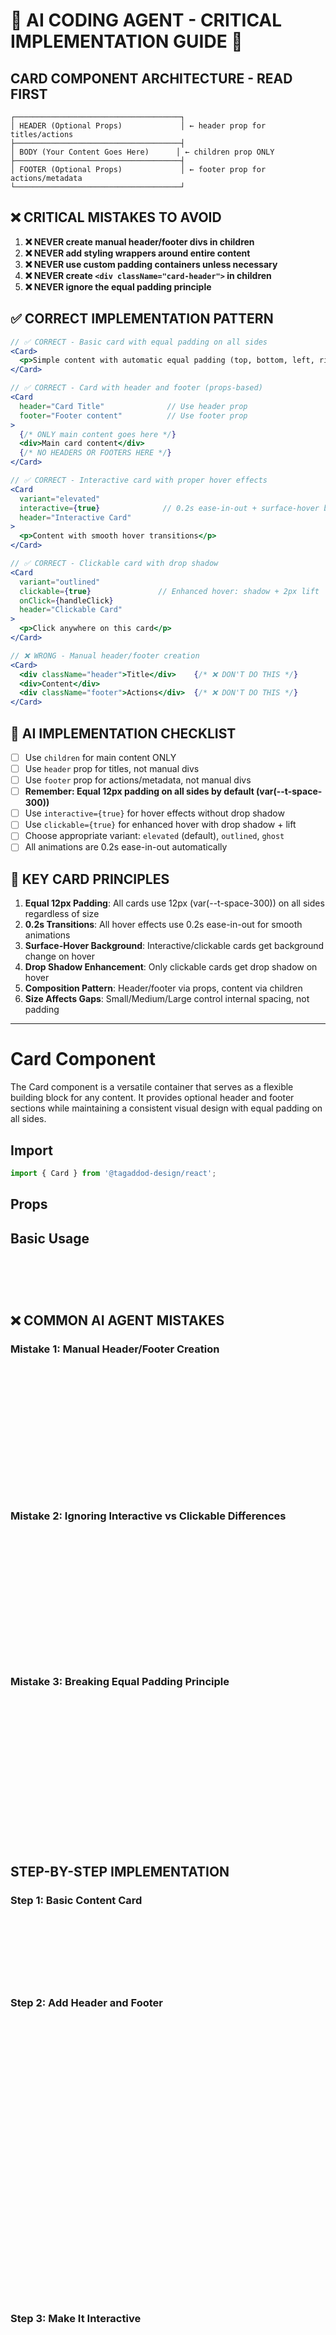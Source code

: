 
<Meta of={CardStories} />

# 🚨 AI CODING AGENT - CRITICAL IMPLEMENTATION GUIDE 🚨

## CARD COMPONENT ARCHITECTURE - READ FIRST
```
┌─────────────────────────────────────┐
│ HEADER (Optional Props)             │ ← header prop for titles/actions
├─────────────────────────────────────┤
│ BODY (Your Content Goes Here)      │ ← children prop ONLY
├─────────────────────────────────────┤
│ FOOTER (Optional Props)             │ ← footer prop for actions/metadata
└─────────────────────────────────────┘
```

## ❌ CRITICAL MISTAKES TO AVOID
1. **❌ NEVER create manual header/footer divs in children**
2. **❌ NEVER add styling wrappers around entire content**
3. **❌ NEVER use custom padding containers unless necessary**
4. **❌ NEVER create `<div className="card-header">` in children**
5. **❌ NEVER ignore the equal padding principle**

## ✅ CORRECT IMPLEMENTATION PATTERN
```jsx
// ✅ CORRECT - Basic card with equal padding on all sides
<Card>
  <p>Simple content with automatic equal padding (top, bottom, left, right)</p>
</Card>

// ✅ CORRECT - Card with header and footer (props-based)
<Card
  header="Card Title"              // Use header prop
  footer="Footer content"          // Use footer prop
>
  {/* ONLY main content goes here */}
  <div>Main card content</div>
  {/* NO HEADERS OR FOOTERS HERE */}
</Card>

// ✅ CORRECT - Interactive card with proper hover effects
<Card
  variant="elevated"
  interactive={true}              // 0.2s ease-in-out + surface-hover bg
  header="Interactive Card"
>
  <p>Content with smooth hover transitions</p>
</Card>

// ✅ CORRECT - Clickable card with drop shadow
<Card
  variant="outlined"
  clickable={true}               // Enhanced hover: shadow + 2px lift
  onClick={handleClick}
  header="Clickable Card"
>
  <p>Click anywhere on this card</p>
</Card>

// ❌ WRONG - Manual header/footer creation
<Card>
  <div className="header">Title</div>    {/* ❌ DON'T DO THIS */}
  <div>Content</div>
  <div className="footer">Actions</div>  {/* ❌ DON'T DO THIS */}
</Card>
```

## 🎯 AI IMPLEMENTATION CHECKLIST
- [ ] Use `children` for main content ONLY
- [ ] Use `header` prop for titles, not manual divs
- [ ] Use `footer` prop for actions/metadata, not manual divs
- [ ] **Remember: Equal 12px padding on all sides by default (var(--t-space-300))**
- [ ] Use `interactive={true}` for hover effects without drop shadow
- [ ] Use `clickable={true}` for enhanced hover with drop shadow + lift
- [ ] Choose appropriate variant: `elevated` (default), `outlined`, `ghost`
- [ ] All animations are 0.2s ease-in-out automatically

## 🔑 KEY CARD PRINCIPLES
1. **Equal 12px Padding**: All cards use 12px (var(--t-space-300)) on all sides regardless of size
2. **0.2s Transitions**: All hover effects use 0.2s ease-in-out for smooth animations
3. **Surface-Hover Background**: Interactive/clickable cards get background change on hover
4. **Drop Shadow Enhancement**: Only clickable cards get drop shadow on hover
5. **Composition Pattern**: Header/footer via props, content via children
6. **Size Affects Gaps**: Small/Medium/Large control internal spacing, not padding

---

# Card Component

The Card component is a versatile container that serves as a flexible building block for any content. It provides optional header and footer sections while maintaining a consistent visual design with equal padding on all sides.

## Import
```jsx
import { Card } from '@tagaddod-design/react';
```

## Props
<ArgTypes of={Card} />

## Basic Usage
<Canvas of={CardStories.Default} />

```jsx
// DEFAULT: Simple card with equal padding
<Card>
  <p>Content with automatic equal padding on all sides</p>
</Card>
```

## ❌ COMMON AI AGENT MISTAKES

### Mistake 1: Manual Header/Footer Creation
```jsx
// ❌ WRONG - Don't create manual headers/footers
<Card>
  <div style={{fontWeight: 'bold', marginBottom: '16px'}}>Manual Header</div>
  <p>Content here</p>
  <div style={{marginTop: '16px', borderTop: '1px solid #ccc'}}>Manual Footer</div>
</Card>

// ✅ CORRECT - Use header and footer props
<Card
  header="Proper Header"          // Use header prop
  footer="Proper Footer"          // Use footer prop
>
  <p>Content here</p>
</Card>
```

### Mistake 2: Ignoring Interactive vs Clickable Differences
```jsx
// ❌ WRONG - Confusing interactive and clickable
<Card interactive={true} onClick={handleClick}>
  <p>This won't get proper clickable effects</p>
</Card>

// ✅ CORRECT - Interactive for hover only (no drop shadow)
<Card interactive={true}>
  <p>Hover effects: surface-hover background, 1px lift, 0.2s ease-in-out</p>
</Card>

// ✅ CORRECT - Clickable for full interaction (with drop shadow)
<Card clickable={true} onClick={handleClick}>
  <p>Enhanced hover: surface-hover background, drop shadow, 2px lift, 0.2s ease-in-out</p>
</Card>
```

### Mistake 3: Breaking Equal Padding Principle
```jsx
// ❌ WRONG - Adding unequal padding
<Card>
  <div style={{padding: '20px 10px 5px 15px'}}>  {/* Unequal padding */}
    <p>Inconsistent spacing</p>
  </div>
</Card>

// ✅ CORRECT - Let Card handle equal padding
<Card>
  <p>Card automatically provides equal padding on all sides</p>
</Card>

// ✅ CORRECT - Custom equal padding if needed
<Card containerPadding="24px">  {/* Equal on all sides */}
  <p>Custom but still equal padding</p>
</Card>
```

## STEP-BY-STEP IMPLEMENTATION

### Step 1: Basic Content Card
```jsx
// Start with simple content - Card provides equal padding automatically
<Card variant="elevated">
  <div>
    <h3>Dashboard Overview</h3>
    <p>Key metrics and statistics for your application.</p>
  </div>
</Card>
```

### Step 2: Add Header and Footer
```jsx
// Add structure with header and footer props
<Card
  variant="elevated"
  header={
    <div style={{ display: 'flex', alignItems: 'center', gap: '8px' }}>
      <IconDashboard size={20} />
      <span>Dashboard Overview</span>
    </div>
  }
  footer={
    <Button variant="primary" size="small">
      View Details
    </Button>
  }
>
  <div style={{ display: 'grid', gridTemplateColumns: 'repeat(3, 1fr)', gap: '16px' }}>
    <div>
      <div style={{ fontSize: '1.5rem', fontWeight: 'bold' }}>1,234</div>
      <div style={{ color: 'var(--t-color-text-secondary)' }}>Users</div>
    </div>
    <div>
      <div style={{ fontSize: '1.5rem', fontWeight: 'bold' }}>567</div>
      <div style={{ color: 'var(--t-color-text-secondary)' }}>Orders</div>
    </div>
    <div>
      <div style={{ fontSize: '1.5rem', fontWeight: 'bold' }}>89%</div>
      <div style={{ color: 'var(--t-color-text-secondary)' }}>Uptime</div>
    </div>
  </div>
</Card>
```

### Step 3: Make It Interactive
```jsx
// Add smooth hover effects with 0.2s ease-in-out
<Card
  variant="outlined"
  interactive={true}                    // Surface-hover bg + 1px lift
  header="Interactive Analytics"
  footer="Hover to see smooth animation"
>
  <div>
    <p>This card responds to hover with:</p>
    <ul>
      <li>Surface-hover background color</li>
      <li>1px upward transform</li>
      <li>0.2s ease-in-out transition</li>
      <li>No drop shadow (interactive only)</li>
    </ul>
  </div>
</Card>
```

### Step 4: Make It Clickable
```jsx
// Add enhanced clickable effects
<Card
  variant="elevated"
  clickable={true}                      // Enhanced hover + drop shadow
  onClick={() => navigateToDetails()}
  header="Clickable Navigation Card"
  footer={
    <div style={{ display: 'flex', alignItems: 'center', gap: '4px' }}>
      <span>Click anywhere</span>
      <IconArrowRight size={16} />
    </div>
  }
>
  <div>
    <p>This card is fully clickable with enhanced effects:</p>
    <ul>
      <li>Surface-hover background color</li>
      <li>Drop shadow (var(--t-shadow-200))</li>
      <li>2px upward transform</li>
      <li>0.2s ease-in-out transition</li>
      <li>Active state: 1px transform with 0.1s transition</li>
    </ul>
  </div>
</Card>
```

## Animation and Hover Effects

### Interactive Cards (Surface Hover Only)
<Canvas of={CardStories.Interactive} />
```jsx
// Interactive: Hover effects without drop shadow
<Card
  variant="elevated"
  interactive={true}                    // Surface-hover + 1px lift
  header="Interactive Card"
>
  <p>Hover for smooth animation: surface-hover background, 1px lift, 0.2s ease-in-out</p>
</Card>
```

### Clickable Cards (Enhanced Hover with Drop Shadow)
<Canvas of={CardStories.ClickableCards} />
```jsx
// Clickable: Full interaction effects
<Card
  variant="outlined"
  clickable={true}                      // Enhanced hover + drop shadow
  onClick={() => handleCardClick()}
  header="Clickable Navigation"
  footer={
    <div style={{ display: 'flex', alignItems: 'center', gap: '4px' }}>
      <span>Click anywhere</span>
      <IconArrowRight size={16} />
    </div>
  }
>
  <p>Enhanced hover: surface-hover background, drop shadow, 2px lift, 0.2s ease-in-out</p>
</Card>
```

### Animation Technical Details
<Canvas of={CardStories.AnimationShowcase} />

**Hover Effects:**
- **Interactive Cards**: `background-color: var(--t-color-surface-hover)`, `transform: translateY(-1px)`, no shadow
- **Clickable Cards**: `background-color: var(--t-color-surface-hover)`, `transform: translateY(-2px)`, `box-shadow: var(--t-shadow-200)`
- **All Transitions**: `0.2s ease-in-out`
- **Active State**: `transform: translateY(-1px)`, `transition: 0.1s ease-in-out`

## Equal Padding Design

### Default Equal Padding Behavior
<Canvas of={CardStories.PaddingDemo} />

The Card component provides **equal padding on all sides** by default:
- **All sizes**: `12px` (var(--t-space-300)) on all sides (top, bottom, left, right)
- **Consistent spacing**: Same padding regardless of size for predictable layouts
- **Design token based**: Uses `var(--t-space-300)` which equals `0.75rem` (12px)

```jsx
// ✅ CORRECT - Equal padding automatically applied
<Card size="medium">
  <p>This content has exactly 12px padding on all four sides</p>
</Card>

// ✅ CORRECT - All sizes use the same 12px base padding
<Card size="small">
  <p>Small cards also have 12px padding on all sides</p>
</Card>

<Card size="large">
  <p>Large cards maintain the same 12px padding for consistency</p>
</Card>
```

### Custom Padding Control
<Canvas of={CardStories.CustomPadding} />

```jsx
// Custom container padding (affects entire card)
<Card containerPadding="24px">  {/* Equal 24px on all sides */}
  <p>Custom equal padding</p>
</Card>

// Custom content padding (affects header, body, footer sections)
<Card
  header="Custom Content Padding"
  contentPadding="20px 16px"        {/* 20px vertical, 16px horizontal */}
>
  <p>Different content section padding</p>
</Card>

// Mixed control for advanced layouts
<Card
  containerPadding="0"              {/* No outer padding */}
  contentPadding="32px 24px 16px 24px"  {/* Top, right, bottom, left */}
  header="Precise Control"
>
  <p>Advanced padding control for specific layouts</p>
</Card>
```

## Variants and Sizes

### Visual Variants
<Canvas of={CardStories.Variants} />

```jsx
// Elevated: Default with shadow and subtle border
<Card variant="elevated">
  <p>Professional look with elevation</p>
</Card>

// Outlined: Clean with visible border, no shadow
<Card variant="outlined">
  <p>Clean, minimal appearance</p>
</Card>

// Ghost: Minimal with no border or shadow
<Card variant="ghost">
  <p>Subtle, nearly invisible until interaction</p>
</Card>
```

### Size Options
<Canvas of={CardStories.Sizes} />

```jsx
// Small: Same base padding (12px), compact gaps
<Card size="small" header="Compact">
  <p>Tight layouts and sidebars</p>
</Card>

// Medium: Same base padding (12px), standard gaps
<Card size="medium" header="Standard">
  <p>Most common use case</p>
</Card>

// Large: Same base padding (12px), generous gaps
<Card size="large" header="Spacious">
  <p>Prominent content areas</p>
</Card>
```

## Component Integration Examples

### Analytics Dashboard
<Canvas of={CardStories.AnalyticsCard} />

```jsx
<Card
  variant="elevated"
  header={
    <div style={{ display: 'flex', alignItems: 'center', gap: '8px' }}>
      <IconActivity size={20} />
      <span>Analytics Overview</span>
    </div>
  }
  footer={
    <Button variant="plain" size="small" suffixIcon={<IconArrowRight size={14} />}>
      View Details
    </Button>
  }
>
  <div style={{ display: 'grid', gridTemplateColumns: 'repeat(3, 1fr)', gap: '16px', textAlign: 'center' }}>
    <div>
      <div style={{ fontSize: '2rem', fontWeight: 'bold' }}>1,234</div>
      <div style={{ color: 'var(--t-color-text-secondary)' }}>Total Users</div>
    </div>
    <div>
      <div style={{ fontSize: '2rem', fontWeight: 'bold' }}>567</div>
      <div style={{ color: 'var(--t-color-text-secondary)' }}>Active Today</div>
    </div>
    <div>
      <div style={{ fontSize: '2rem', fontWeight: 'bold' }}>89%</div>
      <div style={{ color: 'var(--t-color-text-secondary)' }}>Engagement</div>
    </div>
  </div>
</Card>
```

### User Profile Management
<Canvas of={CardStories.UserProfileCard} />

```jsx
<Card
  variant="outlined"
  clickable={true}
  onClick={() => navigateToProfile()}
  header={
    <div style={{ display: 'flex', alignItems: 'center', gap: '12px' }}>
      <Avatar size="medium" />
      <div>
        <div style={{ fontWeight: 'bold' }}>Sarah Johnson</div>
        <div style={{ fontSize: '0.875rem', color: 'var(--t-color-text-secondary)' }}>Product Manager</div>
      </div>
      <Badge variant="success" style={{ marginLeft: 'auto' }}>Online</Badge>
    </div>
  }
  footer={
    <div style={{ display: 'flex', gap: '8px' }}>
      <Button variant="primary" size="small">Message</Button>
      <Button variant="outlined" size="small">View Profile</Button>
    </div>
  }
>
  <p>Experienced product manager with 8+ years in tech. Currently leading the design system initiative.</p>
</Card>
```

### Settings and Configuration
<Canvas of={CardStories.SettingsCard} />

```jsx
<Card
  variant="elevated"
  header={
    <div style={{ display: 'flex', alignItems: 'center', gap: '8px' }}>
      <IconSettings size={20} />
      <span>Account Settings</span>
    </div>
  }
>
  <div style={{ display: 'flex', flexDirection: 'column', gap: '16px' }}>
    <div style={{ display: 'flex', justifyContent: 'space-between', alignItems: 'center' }}>
      <span>Email Notifications</span>
      <Button variant="outlined" size="small">Configure</Button>
    </div>
    <div style={{ display: 'flex', justifyContent: 'space-between', alignItems: 'center' }}>
      <span>Privacy Settings</span>
      <Button variant="outlined" size="small">Manage</Button>
    </div>
    <div style={{ display: 'flex', justifyContent: 'space-between', alignItems: 'center' }}>
      <span>Security</span>
      <Button variant="outlined" size="small">Update</Button>
    </div>
  </div>
</Card>
```

## Internationalization and RTL Support

The Card component provides comprehensive Right-to-Left (RTL) language support when used with the `ThemeProvider`. This includes automatic font switching, proper icon positioning, and directional icon handling.

### Using with ThemeProvider

For full RTL support, wrap your application with `ThemeProvider`:

```jsx
import { ThemeProvider, Card } from '@tagaddod-design/react';
import { IconArrowRight } from '@tabler/icons-react';

function App() {
  return (
    <ThemeProvider defaultDirection="rtl" defaultLocale="ar">
      <Card header="رأس البطاقة">
        محتوى البطاقة باللغة العربية
      </Card>
    </ThemeProvider>
  );
}
```

### Automatic RTL Adjustments

When RTL is enabled via ThemeProvider, the Card component automatically:

1. **Font Switching**: Changes from Outfit (English) to Tajawal (Arabic) font
2. **Icon Positioning**: Adjusts icon placement for RTL text flow
3. **Line Height**: Applies appropriate line height for Arabic text rendering
4. **Layout Direction**: Maintains proper positioning in RTL mode
5. **Gap Spacing**: Uses flexbox gap for consistent spacing in all directions

<Canvas of={CardStories.RTLSupport} />

### Directional Icon Handling

**Important**: When using directional icons (arrows, chevrons, etc.) in multilingual applications, you should manually choose the appropriate icon based on the current direction:

```jsx
import { useTheme } from '@tagaddod-design/react';
import { IconArrowLeft, IconArrowRight } from '@tabler/icons-react';

function DirectionalCard() {
  const { isRTL } = useTheme();

  const ArrowIcon = isRTL ? IconArrowLeft : IconArrowRight;

  return (
    <Card
      header={isRTL ? 'الإعدادات' : 'Settings'}
      footer={
        <Button suffixIcon={<ArrowIcon />}>
          {isRTL ? 'التالي' : 'Next'}
        </Button>
      }
    >
      {isRTL ? 'محتوى البطاقة' : 'Card content'}
    </Card>
  );
}
```

### Common Directional Icon Patterns

#### "Next" Action
```jsx
// English: Next → (arrow points right)
// Arabic: التالي ← (arrow points left, matching RTL reading direction)
const NextIcon = isRTL ? IconArrowLeft : IconArrowRight;

<Card
  footer={
    <Button variant="primary" suffixIcon={<NextIcon />}>
      {isRTL ? 'التالي' : 'Next'}
    </Button>
  }
>
  {content}
</Card>
```

#### "Back" Action
```jsx
// English: ← Back (arrow points left)
// Arabic: رجوع → (arrow points right, matching RTL reading direction)
const BackIcon = isRTL ? IconArrowRight : IconArrowLeft;

<Card
  footer={
    <Button variant="outlined" prefixIcon={<BackIcon />}>
      {isRTL ? 'رجوع' : 'Back'}
    </Button>
  }
>
  {content}
</Card>
```

#### "More Info" or "Expand" Action
```jsx
// For expand/collapse or "more info" actions
const ExpandIcon = isRTL ? IconChevronLeft : IconChevronRight;

<Card
  footer={
    <Button variant="plain" suffixIcon={<ExpandIcon />}>
      {isRTL ? 'المزيد' : 'More'}
    </Button>
  }
>
  {content}
</Card>
```

### RTL Best Practices

1. **Always use ThemeProvider** for proper RTL support and font switching
2. **Choose directional icons carefully** - arrows should point in the reading direction
3. **Test with actual Arabic content** to ensure proper text rendering
4. **Use `useTheme` hook** to access RTL state and theme information
5. **Consider icon semantics** - "next" in RTL should point left (←) not right (→)
6. **Direction follows reading flow** - not physical direction on screen

## Common Use Cases

### 1. Dashboard Analytics Cards
```jsx
function DashboardMetrics() {
  const metrics = [
    { title: 'Total Users', value: '12,345', change: '+5.2%' },
    { title: 'Revenue', value: '$89,432', change: '+12.8%' },
    { title: 'Conversion', value: '3.4%', change: '-0.8%' }
  ];

  return (
    <div style={{ display: 'grid', gridTemplateColumns: 'repeat(auto-fit, minmax(250px, 1fr))', gap: '16px' }}>
      {metrics.map((metric) => (
        <Card
          key={metric.title}
          variant="elevated"
          size="medium"
          clickable={true}
          onClick={() => navigateToMetricDetails(metric.title)}
          header={
            <div style={{ display: 'flex', alignItems: 'center', gap: '8px' }}>
              <IconTrendingUp size={20} />
              <span>{metric.title}</span>
            </div>
          }
          footer={
            <div style={{
              display: 'flex',
              justifyContent: 'space-between',
              alignItems: 'center',
              fontSize: '0.875rem'
            }}>
              <span style={{ color: 'var(--t-color-text-tertiary)' }}>vs last month</span>
              <span style={{
                color: metric.change.startsWith('+') ? 'var(--t-color-text-success)' : 'var(--t-color-text-error)'
              }}>
                {metric.change}
              </span>
            </div>
          }
        >
          <div style={{ fontSize: '2rem', fontWeight: 'bold', textAlign: 'center' }}>
            {metric.value}
          </div>
        </Card>
      ))}
    </div>
  );
}
```

### 2. User Profile/Team Member Cards
```jsx
function TeamMemberCard({ member }) {
  return (
    <Card
      variant="outlined"
      size="medium"
      interactive={true}
      header={
        <div style={{ display: 'flex', alignItems: 'center', gap: '12px' }}>
          <Avatar size="medium" src={member.avatar} />
          <div>
            <div style={{ fontWeight: 'bold' }}>{member.name}</div>
            <div style={{ fontSize: '0.875rem', color: 'var(--t-color-text-secondary)' }}>
              {member.role}
            </div>
          </div>
          <Badge
            variant={member.status === 'online' ? 'success' : 'secondary'}
            style={{ marginLeft: 'auto' }}
          >
            {member.status}
          </Badge>
        </div>
      }
      footer={
        <div style={{ display: 'flex', gap: '8px' }}>
          <Button variant="primary" size="small" onClick={() => startChat(member.id)}>
            Message
          </Button>
          <Button variant="outlined" size="small" onClick={() => viewProfile(member.id)}>
            View Profile
          </Button>
        </div>
      }
    >
      <div style={{ display: 'flex', flexDirection: 'column', gap: '8px' }}>
        <p style={{ margin: 0, fontSize: '0.875rem' }}>{member.bio}</p>
        <div style={{ display: 'flex', gap: '8px', flexWrap: 'wrap' }}>
          {member.skills.map((skill) => (
            <Badge key={skill} variant="secondary" size="small">{skill}</Badge>
          ))}
        </div>
      </div>
    </Card>
  );
}
```

### 3. Form Section Cards
```jsx
function SettingsForm() {
  const [settings, setSettings] = useState({
    notifications: true,
    darkMode: false,
    language: 'en'
  });

  return (
    <div style={{ display: 'flex', flexDirection: 'column', gap: '24px', maxWidth: '600px' }}>
      <Card
        variant="elevated"
        size="large"
        header={
          <div style={{ display: 'flex', alignItems: 'center', gap: '8px' }}>
            <IconSettings size={20} />
            <span>Account Preferences</span>
          </div>
        }
        footer={
          <div style={{ display: 'flex', gap: '8px', justifyContent: 'flex-end' }}>
            <Button variant="outlined" onClick={() => resetSettings()}>Reset</Button>
            <Button variant="primary" onClick={() => saveSettings(settings)}>Save Changes</Button>
          </div>
        }
      >
        <div style={{ display: 'flex', flexDirection: 'column', gap: '20px' }}>
          <div style={{ display: 'flex', justifyContent: 'space-between', alignItems: 'center' }}>
            <div>
              <div style={{ fontWeight: '500' }}>Email Notifications</div>
              <div style={{ fontSize: '0.875rem', color: 'var(--t-color-text-secondary)' }}>
                Receive updates and alerts via email
              </div>
            </div>
            <Switch
              checked={settings.notifications}
              onCheckedChange={(checked) => setSettings(prev => ({ ...prev, notifications: checked }))}
            />
          </div>

          <div style={{ display: 'flex', justifyContent: 'space-between', alignItems: 'center' }}>
            <div>
              <div style={{ fontWeight: '500' }}>Dark Mode</div>
              <div style={{ fontSize: '0.875rem', color: 'var(--t-color-text-secondary)' }}>
                Use dark theme for better night viewing
              </div>
            </div>
            <Switch
              checked={settings.darkMode}
              onCheckedChange={(checked) => setSettings(prev => ({ ...prev, darkMode: checked }))}
            />
          </div>

          <div style={{ display: 'flex', justifyContent: 'space-between', alignItems: 'center' }}>
            <div>
              <div style={{ fontWeight: '500' }}>Language</div>
              <div style={{ fontSize: '0.875rem', color: 'var(--t-color-text-secondary)' }}>
                Choose your preferred language
              </div>
            </div>
            <Select
              value={settings.language}
              onValueChange={(value) => setSettings(prev => ({ ...prev, language: value }))}
              options={[
                { value: 'en', label: 'English' },
                { value: 'ar', label: 'العربية' },
                { value: 'es', label: 'Español' }
              ]}
            />
          </div>
        </div>
      </Card>
    </div>
  );
}
```

### 4. Action/CTA Cards
```jsx
function ActionCards() {
  const actions = [
    {
      icon: IconPlus,
      title: 'Create New Project',
      description: 'Start a new project from scratch or use a template',
      action: 'Get Started',
      onClick: () => navigateToProjectCreation()
    },
    {
      icon: IconUpload,
      title: 'Import Existing',
      description: 'Import data from your existing tools and services',
      action: 'Import Now',
      onClick: () => navigateToImport()
    },
    {
      icon: IconUsers,
      title: 'Invite Team',
      description: 'Collaborate with team members on projects',
      action: 'Send Invites',
      onClick: () => navigateToInvites()
    }
  ];

  return (
    <div style={{ display: 'grid', gridTemplateColumns: 'repeat(auto-fit, minmax(280px, 1fr))', gap: '20px' }}>
      {actions.map((action) => {
        const IconComponent = action.icon;
        return (
          <Card
            key={action.title}
            variant="ghost"
            size="large"
            clickable={true}
            onClick={action.onClick}
            header={
              <div style={{ display: 'flex', alignItems: 'center', gap: '12px' }}>
                <div style={{
                  padding: '8px',
                  borderRadius: '8px',
                  backgroundColor: 'var(--t-color-surface-brand)',
                  color: 'var(--t-color-text-inverse)'
                }}>
                  <IconComponent size={20} />
                </div>
                <span style={{ fontWeight: '600' }}>{action.title}</span>
              </div>
            }
            footer={
              <div style={{ display: 'flex', alignItems: 'center', gap: '8px', color: 'var(--t-color-text-brand)' }}>
                <span style={{ fontWeight: '500' }}>{action.action}</span>
                <IconArrowRight size={16} />
              </div>
            }
          >
            <p style={{ margin: 0, color: 'var(--t-color-text-secondary)' }}>
              {action.description}
            </p>
          </Card>
        );
      })}
    </div>
  );
}
```

### 5. Content Preview Cards
```jsx
function ContentPreviewCard({ article }) {
  return (
    <Card
      variant="elevated"
      size="medium"
      clickable={true}
      onClick={() => navigateToArticle(article.id)}
      header={
        <div style={{ display: 'flex', justifyContent: 'space-between', alignItems: 'flex-start' }}>
          <div>
            <h3 style={{ margin: 0, marginBottom: '4px' }}>{article.title}</h3>
            <div style={{ display: 'flex', alignItems: 'center', gap: '8px', fontSize: '0.875rem', color: 'var(--t-color-text-secondary)' }}>
              <span>By {article.author}</span>
              <span>•</span>
              <span>{article.publishDate}</span>
            </div>
          </div>
          <Badge variant={article.status === 'published' ? 'success' : 'warning'}>
            {article.status}
          </Badge>
        </div>
      }
      footer={
        <div style={{ display: 'flex', justifyContent: 'space-between', alignItems: 'center' }}>
          <div style={{ display: 'flex', gap: '8px' }}>
            {article.tags.map((tag) => (
              <Badge key={tag} variant="secondary" size="small">{tag}</Badge>
            ))}
          </div>
          <div style={{ display: 'flex', alignItems: 'center', gap: '4px', fontSize: '0.875rem', color: 'var(--t-color-text-tertiary)' }}>
            <IconEye size={14} />
            <span>{article.views}</span>
          </div>
        </div>
      }
    >
      <p style={{ margin: 0, lineHeight: 1.5 }}>
        {article.excerpt}
      </p>
    </Card>
  );
}
```

## Layout Patterns

### Full Width Layout
<Canvas of={CardStories.FullWidth} />

```jsx
// Full width cards for dashboard headers
<Card
  fullWidth={true}
  variant="outlined"
  size="large"
  header="Dashboard Overview"
  footer="Last updated 5 minutes ago"
>
  <div style={{ display: 'grid', gridTemplateColumns: 'repeat(4, 1fr)', gap: '24px' }}>
    {/* Dashboard content */}
  </div>
</Card>
```

### Grid Layout
<Canvas of={CardStories.GridLayout} />

```jsx
// Responsive grid layout
<div style={{
  display: 'grid',
  gridTemplateColumns: 'repeat(auto-fit, minmax(250px, 1fr))',
  gap: '16px'
}}>
  <Card variant="elevated" header="Metric 1">
    <div>42 Active Projects</div>
  </Card>
  <Card variant="outlined" header="Metric 2">
    <div>15 Updates Today</div>
  </Card>
  <Card variant="ghost" header="Metric 3">
    <div>98% Uptime</div>
  </Card>
</div>
```

## Component Integration

The Card component works seamlessly with other design system components:

- **Buttons**: For actions in headers and footers
- **Badges**: For status indicators and tags
- **Avatars**: For user representation
- **Icons**: For visual hierarchy and actions
- **Select/Input**: For embedded forms
- **Switch/Checkbox**: For settings toggles

## Accessibility

- **Keyboard Navigation**: Interactive and clickable cards are focusable with Tab
- **Screen Reader Support**: Proper semantic structure with header/body/footer
- **ARIA Labels**: When clickable, cards include appropriate ARIA attributes
- **High Contrast**: All text meets WCAG contrast requirements
- **Reduced Motion**: Respects `prefers-reduced-motion` for animations
- **Focus Indicators**: Clear focus rings for keyboard navigation

## Performance Considerations

- **React.memo**: Component is optimized to prevent unnecessary re-renders
- **CSS Modules**: Efficient styling with scoped CSS classes
- **Minimal DOM**: Clean HTML structure without wrapper elements
- **Optimized Animations**: Hardware-accelerated transforms for smooth performance
- **Bundle Size**: Lightweight implementation with tree-shaking support

---

## 🎯 QUICK REFERENCE FOR AI AGENTS

### ✅ DO THIS (DEFAULT):
```jsx
// Basic card with equal padding
<Card>
  <p>Content with automatic equal padding on all sides</p>
</Card>

// Card with header and footer (props-based)
<Card
  header="Card Title"              // Use header prop
  footer="Footer content"          // Use footer prop
>
  <div>Main content only</div>
</Card>

// Interactive card (hover effects only)
<Card
  interactive={true}              // Surface-hover + 1px lift
  header="Interactive Card"
>
  <p>Hover for smooth animation</p>
</Card>

// Clickable card (enhanced hover + drop shadow)
<Card
  clickable={true}               // Enhanced hover + drop shadow + 2px lift
  onClick={handleClick}
  header="Clickable Card"
>
  <p>Click anywhere on this card</p>
</Card>
```

### ❌ NEVER DO THIS:
```jsx
<Card>
  <div className="header">Title</div>     {/* ❌ Use header prop */}
  <div>Content</div>
  <div className="footer">Actions</div>   {/* ❌ Use footer prop */}
</Card>

<Card interactive={true} onClick={handleClick}>  {/* ❌ Use clickable={true} for clicks */}
  <p>Wrong interaction pattern</p>
</Card>

<Card>
  <div style={{padding: '20px 10px 5px 15px'}}>  {/* ❌ Breaks equal padding */}
    <p>Unequal padding</p>
  </div>
</Card>
```

**Remember:** Equal 12px padding on all sides (var(--t-space-300)), header/footer via props, 0.2s ease-in-out animations, interactive vs clickable distinction!